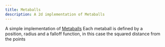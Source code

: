 ```yaml
---
title: Metaballs
description: A 2d implementation of Metaballs
---
```

A simple implementation of [Metaballs](https://en.wikipedia.org/wiki/Metaballs)
Each metaball is defined by a position, radius and a falloff function, in this case the squared distance from the points

